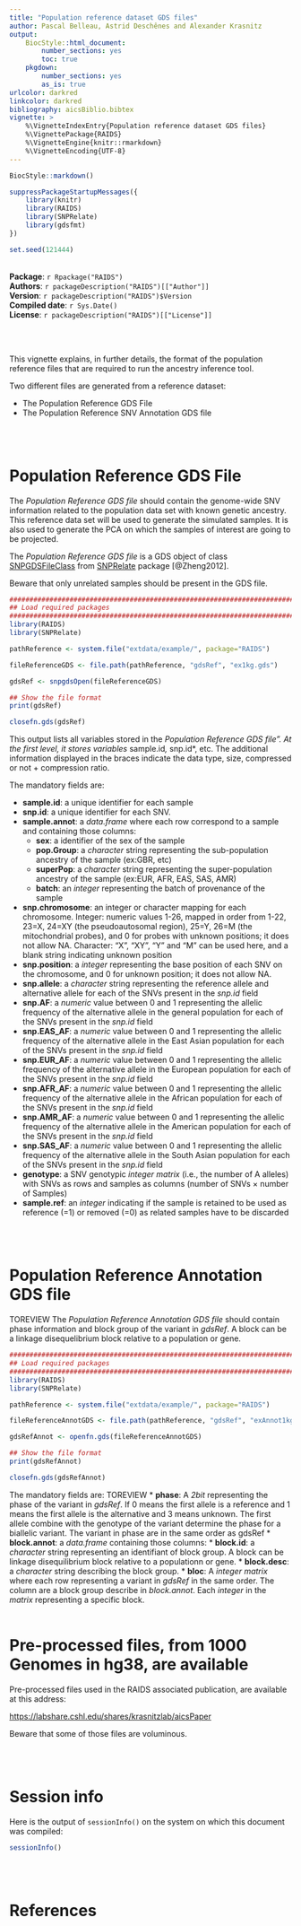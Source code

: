 ```yaml
---
title: "Population reference dataset GDS files"
author: Pascal Belleau, Astrid Deschênes and Alexander Krasnitz
output:
    BiocStyle::html_document:
        number_sections: yes
        toc: true
    pkgdown:
        number_sections: yes
        as_is: true
urlcolor: darkred
linkcolor: darkred
bibliography: aicsBiblio.bibtex
vignette: >
    %\VignetteIndexEntry{Population reference dataset GDS files}
    %\VignettePackage{RAIDS}
    %\VignetteEngine{knitr::rmarkdown}
    %\VignetteEncoding{UTF-8}
---
```


```r
BiocStyle::markdown()

suppressPackageStartupMessages({
    library(knitr)
    library(RAIDS)
    library(SNPRelate)
    library(gdsfmt)
})

set.seed(121444)
```

<br />
**Package**: `r Rpackage("RAIDS")`<br />
**Authors**: `r packageDescription("RAIDS")[["Author"]]`<br />
**Version**: `r packageDescription("RAIDS")$Version`<br />
**Compiled date**: `r Sys.Date()`<br />
**License**: `r packageDescription("RAIDS")[["License"]]`<br />


<br>
<br>




This vignette explains, in further details, the format of the population 
reference files that are required to run the ancestry inference tool. 

Two different files are generated from a reference dataset:

- The Population Reference GDS File
- The Population Reference SNV Annotation GDS file


<br>
<br>

# Population Reference GDS File

The *Population Reference GDS file* should contain the genome-wide SNV 
information related to the population data set with known genetic ancestry. 
This reference data set will be used to generate the simulated samples. It is 
also used to generate the PCA on which the samples of interest are going to 
be projected. 

The *Population Reference GDS file* is a GDS object of class 
[SNPGDSFileClass](https://www.bioconductor.org/packages/release/bioc/vignettes/SNPRelate/inst/doc/SNPRelate.html#data-formats-used-in-snprelate) 
from [SNPRelate](https://www.bioconductor.org/packages/release/bioc/html/SNPRelate.html) 
package [@Zheng2012].

Beware that only unrelated samples should be present in the GDS file. 

```r
#############################################################################
## Load required packages
#############################################################################
library(RAIDS)    
library(SNPRelate)

pathReference <- system.file("extdata/example/", package="RAIDS")

fileReferenceGDS <- file.path(pathReference, "gdsRef", "ex1kg.gds")

gdsRef <- snpgdsOpen(fileReferenceGDS)

## Show the file format
print(gdsRef)

closefn.gds(gdsRef)
```

This output lists all variables stored in the *Population Reference GDS file". 
At the first level, it stores variables *sample.id*, *snp.id*, etc. 
The additional information displayed in the braces indicate the data type, 
size, compressed or not + compression ratio.

The mandatory fields are:

* **sample.id**:  a unique identifier for each sample
* **snp.id**: a unique identifier for each SNV.
* **sample.annot**: a *data.frame* where each row correspond to a sample and containing those columns:
    * **sex**: a identifier of the sex of the sample
    * **pop.Group**: a *character* string representing the sub-population ancestry of the sample (ex:GBR, etc)
    * **superPop**: a *character* string representing the super-population ancestry of the sample (ex:EUR, AFR, EAS, SAS, AMR)
    * **batch**: an *integer* representing the batch of provenance of the sample 
* **snp.chromosome**: an integer or character mapping for each chromosome. Integer: numeric values 1-26, mapped in order from 1-22, 23=X, 24=XY (the pseudoautosomal region), 25=Y, 26=M (the mitochondrial probes), and 0 for probes with unknown positions; it does not allow NA. Character: “X”, “XY”, “Y” and “M” can be used here, and a blank string indicating unknown position
* **snp.position**: a *integer* representing the base position of each SNV on the chromosome, and 0 for unknown position; it does not allow NA.
* **snp.allele**: a *character* string representing the reference allele and alternative allele for each of the SNVs present in the *snp.id* field
* **snp.AF**: a *numeric* value between 0 and 1 representing the allelic frequency of the alternative allele in the general population for each of the SNVs present in the *snp.id* field
* **snp.EAS_AF**: a *numeric* value between 0 and 1 representing the allelic frequency of the alternative allele in the East Asian population  for each of the SNVs present in the *snp.id* field
* **snp.EUR_AF**: a *numeric* value between 0 and 1 representing the allelic frequency of the alternative allele in the European population  for each of the SNVs present in the *snp.id* field
* **snp.AFR_AF**: a *numeric* value between 0 and 1 representing the allelic frequency of the alternative allele in the African population  for each of the SNVs present in the *snp.id* field
* **snp.AMR_AF**: a *numeric* value between 0 and 1 representing the allelic frequency of the alternative allele in the American population  for each of the SNVs present in the *snp.id* field
* **snp.SAS_AF**: a *numeric* value between 0 and 1 representing the allelic frequency of the alternative allele in the South Asian population  for each of the SNVs present in the *snp.id* field
* **genotype**: a SNV genotypic *integer* *matrix* (i.e., the number of A alleles) with SNVs as rows and samples as columns (number of SNVs × number of Samples)
* **sample.ref**: an *integer* indicating if the sample is retained to be used as reference (=1) or removed (=0) as related samples have to be discarded


<br>
<br>

# Population Reference Annotation GDS file

TOREVIEW
The *Population Reference Annotation GDS file* should contain phase information
and block group of the variant in *gdsRef*.  A block can be a linkage disequelibrium block
relative to a population or gene.

```r
#############################################################################
## Load required packages
#############################################################################
library(RAIDS)    
library(SNPRelate)

pathReference <- system.file("extdata/example/", package="RAIDS")

fileReferenceAnnotGDS <- file.path(pathReference, "gdsRef", "exAnnot1kg.gds")

gdsRefAnnot <- openfn.gds(fileReferenceAnnotGDS)

## Show the file format
print(gdsRefAnnot)

closefn.gds(gdsRefAnnot)
```



The mandatory fields are:
TOREVIEW
* **phase**: A *2bit* representing the phase of the variant in *gdsRef*. If 0 means 
the first allele is a reference and 1 means the first allele 
is the alternative and 3 means unknown. The first allele combine with the 
genotype of the variant determine the phase for a biallelic variant. 
The variant in phase are in the same order as gdsRef
* **block.annot**: a *data.frame* containing those columns:
    * **block.id**: a *character* string representing an identifiant of block group.
    A block can be linkage disequilibrium block relative to a populationn or gene.
    * **block.desc**: a *character* string describing the block group.
* **bloc**: A *integer* *matrix* where each row representing a variant in *gdsRef* in the same order.
The column are a block group describe in *block.annot*. Each *integer*  in 
the *matrix* representing a specific block.
<br>
<br>


# Pre-processed files, from 1000 Genomes in hg38, are available

Pre-processed files used in the RAIDS associated publication, are 
available at this address:


[https://labshare.cshl.edu/shares/krasnitzlab/aicsPaper](https://labshare.cshl.edu/shares/krasnitzlab/aicsPaper)

Beware that some of those files are voluminous.

<br>
<br>

# Session info

Here is the output of `sessionInfo()` on the system on which this document was 
compiled:

```r
sessionInfo()
```

<br>
<br>

# References
